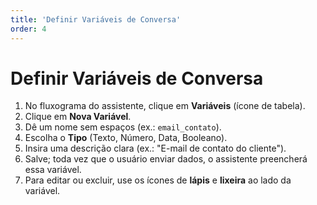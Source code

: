 ```yaml
---
title: 'Definir Variáveis de Conversa'
order: 4
---
```


# Definir Variáveis de Conversa

1. No fluxograma do assistente, clique em **Variáveis** (ícone de tabela).
2. Clique em **Nova Variável**.
3. Dê um nome sem espaços (ex.: `email_contato`).
4. Escolha o **Tipo** (Texto, Número, Data, Booleano).
5. Insira uma descrição clara (ex.: "E-mail de contato do cliente").
6. Salve; toda vez que o usuário enviar dados, o assistente preencherá essa variável.
7. Para editar ou excluir, use os ícones de **lápis** e **lixeira** ao lado da variável. 